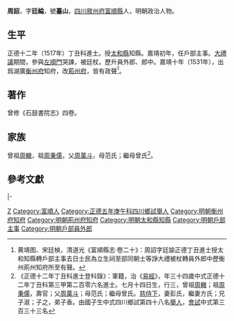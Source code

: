 {{Otheruses|other=名为周詔的其他人物|周詔}}
{{明清人物信息框
| 姓名 = 周詔
| 原名 =
| 圖片名稱= 
| 圖片大小 =
| 圖片說明 = 
| 最高職務 = 湖廣荊州府知府
| 國家 = 大明 
| 爵位 =
| 籍貫 = [[四川|四川]][[敘州府|敘州府]][[富順縣|富順縣]]
| 族裔 = 
| 字號 = 字廷綸，號臺山
| 諡號 =
| 出生日期 = 成化二十年（1484年）
| 出生地點 =
| 逝世日期 = 卒年不詳 
| 逝世地點 =
| 墓葬 =
| 配偶 = 彭氏、方氏
| 親屬 = 
| 出身 =
* 正德十二年丁丑科同進士出身
| 經歷 =
| 著作 =  
}}
'''周詔'''{{BD|1484年||？年||}}，字'''廷綸'''，號'''臺山'''，[[四川|四川]][[敘州府|敘州府]][[富順縣|富順縣]]人，明朝政治人物。

==生平==
正德十二年（1517年）丁丑科進士。授[[太和縣|太和縣]]知縣。嘉靖初年，任戶部主事。[[大禮議|大禮議]]期間，參與[[左順門|左順門]]哭諫，被廷杖。歷升員外郎、郎中。嘉靖十年（1531年），出爲湖廣[[衡州府|衡州府]]知府，改[[荊州府|荊州府]]，皆有政聲<ref>黄靖图、宋廷楨，清道光《富順縣志·卷二十》：周詔字廷諭正德丁丑進士授太和知縣轉戶部主事去日士民為立生祠至部同朝士等諍大禮被杖轉員外郎中歷衡州荊州知府所至有聲。</ref>。

==著作==
曾修《石鼓書院志》四卷。

==家族==
曾祖[[周轍|周轍]]，祖[[周秉儒|周秉儒]]，父[[周萬斗|周萬斗]]，母范氏；繼母曾氏<ref>《正德十二年丁丑科進士登科錄》：軍籍，治《[[易經|易經]]》，年三十四歲中式正德十二年丁丑科第三甲第二百零六名進士。七月十四日生，行三，曾祖[[周轍|周轍]]；祖[[周秉儒|周秉儒]]，壽官；父[[周萬斗|周萬斗]]；母范氏；繼母曾氏。[[慈侍下|慈侍下]]，妻彭氏，繼妻方氏；兄子淑；子之，弟子香。由國子生中式四川鄉試第四十八名[[舉人|舉人]]，[[會試|會試]]中式第三百三十三名</ref>。

==參考文獻==
{{reflist}}
{{start box}}
{{s-off}}
{{s-before|[[盛時雍|盛時雍]]}}
{{s-title|明朝荊州府知府|嘉靖年間}}
{{s-after|[[李士翱|李士翱]]}}
|-
{{s-before|[[章僑|章僑]]}}
{{s-title|明朝衡州府知府|1532年－1534年}}
{{s-after|[[吉棠|吉棠]]}}
{{end box}}

{{正德十二年丁丑科殿试金榜}}
{{左順門事件}}

{{Authority control}}

{{DEFAULTSORT:Zhou周}}
[[Category:周姓|Z]]
[[Category:富順人|Category:富順人]]
[[Category:正德五年庚午科四川鄉試舉人|Category:正德五年庚午科四川鄉試舉人]]
[[Category:明朝衡州府知府|Category:明朝衡州府知府]]
[[Category:明朝荊州府知府|Category:明朝荊州府知府]]
[[Category:明朝太和縣知縣|Category:明朝太和縣知縣]]
[[Category:明朝戶部主事|Category:明朝戶部主事]]
[[Category:明朝戶部員外郎|Category:明朝戶部員外郎]]


{{明朝人物小作品}}